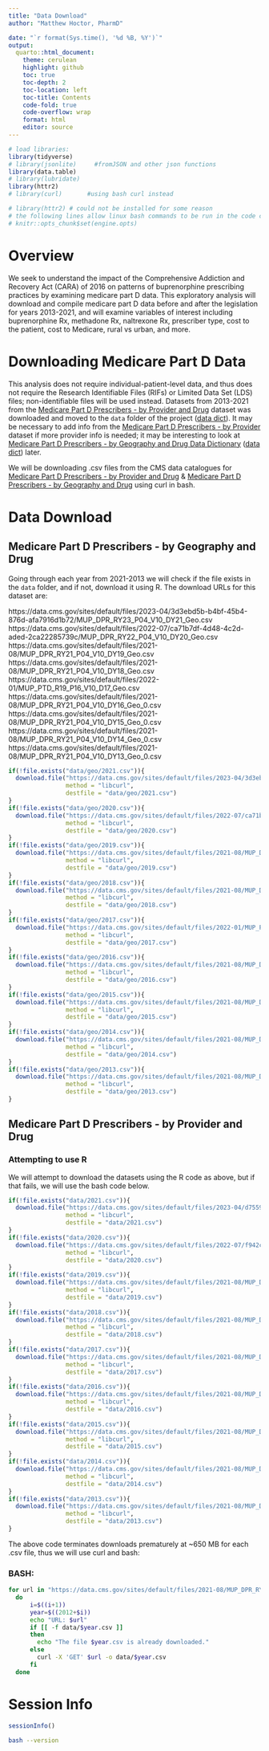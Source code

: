 ```yaml
---
title: "Data Download"
author: "Matthew Hoctor, PharmD"

date: "`r format(Sys.time(), '%d %B, %Y')`"
output:
  quarto::html_document:
    theme: cerulean
    highlight: github
    toc: true
    toc-depth: 2
    toc-location: left
    toc-title: Contents
    code-fold: true
    code-overflow: wrap
    format: html
    editor: source
---
```


```r
# load libraries:
library(tidyverse)
# library(jsonlite)     #fromJSON and other json functions
library(data.table)
# library(lubridate)
library(httr2)
# library(curl)       #using bash curl instead

# library(httr2) # could not be installed for some reason
# the following lines allow linux bash commands to be run in the code chunks
# knitr::opts_chunk$set(engine.opts)
```

# Overview

We seek to understand the impact of the Comprehensive Addiction and Recovery Act (CARA) of 2016 on patterns of buprenorphine prescribing practices by examining medicare part D data. This exploratory analysis will download and compile medicare part D data before and after the legislation for years 2013-2021, and will examine variables of interest including buprenorphine Rx, methadone Rx, naltrexone Rx, prescriber type, cost to the patient, cost to Medicare, rural vs urban, and more.

# Downloading Medicare Part D Data

This analysis does not require individual-patient-level data, and thus does not require the Research Identifiable Files (RIFs) or Limited Data Set (LDS) files; non-identifiable files will be used instead. Datasets from 2013-2021 from the [Medicare Part D Prescribers - by Provider and Drug](https://data.cms.gov/provider-summary-by-type-of-service/medicare-part-d-prescribers/medicare-part-d-prescribers-by-provider-and-drug) dataset was downloaded and moved to the `data` folder of the project ([data dict](https://data.cms.gov/resources/medicare-part-d-prescribers-by-provider-and-drug-data-dictionary)). It may be necessary to add info from the [Medicare Part D Prescribers - by Provider](https://data.cms.gov/provider-summary-by-type-of-service/medicare-part-d-prescribers/medicare-part-d-prescribers-by-provider) dataset if more provider info is needed; it may be interesting to look at [Medicare Part D Prescribers - by Geography and Drug Data Dictionary](https://data.cms.gov/provider-summary-by-type-of-service/medicare-part-d-prescribers/medicare-part-d-prescribers-by-geography-and-drug) ([data dict](https://data.cms.gov/resources/medicare-part-d-prescribers-by-geography-and-drug-data-dictionary)) later.

We will be downloading .csv files from the CMS data catalogues for [ Medicare Part D Prescribers - by Provider and Drug ](https://catalog.data.gov/dataset/medicare-part-d-prescribers-by-provider-and-drug-ad73e) & [ Medicare Part D Prescribers - by Geography and Drug ](https://catalog.data.gov/dataset/medicare-part-d-prescribers-by-geography-and-drug-67fb0) using curl in bash.

# Data Download

## Medicare Part D Prescribers - by Geography and Drug

Going through each year from 2021-2013 we will check if the file exists in the `data` folder, and if not, download it using R.  The download URLs for this dataset are:

https://data.cms.gov/sites/default/files/2023-04/3d3ebd5b-b4bf-45b4-876d-afa7916d1b72/MUP_DPR_RY23_P04_V10_DY21_Geo.csv
https://data.cms.gov/sites/default/files/2022-07/ca71b7df-4d48-4c2d-aded-2ca22285739c/MUP_DPR_RY22_P04_V10_DY20_Geo.csv
https://data.cms.gov/sites/default/files/2021-08/MUP_DPR_RY21_P04_V10_DY19_Geo.csv
https://data.cms.gov/sites/default/files/2021-08/MUP_DPR_RY21_P04_V10_DY18_Geo.csv
https://data.cms.gov/sites/default/files/2022-01/MUP_PTD_R19_P16_V10_D17_Geo.csv
https://data.cms.gov/sites/default/files/2021-08/MUP_DPR_RY21_P04_V10_DY16_Geo_0.csv
https://data.cms.gov/sites/default/files/2021-08/MUP_DPR_RY21_P04_V10_DY15_Geo_0.csv
https://data.cms.gov/sites/default/files/2021-08/MUP_DPR_RY21_P04_V10_DY14_Geo_0.csv
https://data.cms.gov/sites/default/files/2021-08/MUP_DPR_RY21_P04_V10_DY13_Geo_0.csv

```r
if(!file.exists("data/geo/2021.csv")){
  download.file("https://data.cms.gov/sites/default/files/2023-04/3d3ebd5b-b4bf-45b4-876d-afa7916d1b72/MUP_DPR_RY23_P04_V10_DY21_Geo.csv", 
                method = "libcurl",
                destfile = "data/geo/2021.csv")
}
if(!file.exists("data/geo/2020.csv")){
  download.file("https://data.cms.gov/sites/default/files/2022-07/ca71b7df-4d48-4c2d-aded-2ca22285739c/MUP_DPR_RY22_P04_V10_DY20_Geo.csv", 
                method = "libcurl",
                destfile = "data/geo/2020.csv")
}
if(!file.exists("data/geo/2019.csv")){
  download.file("https://data.cms.gov/sites/default/files/2021-08/MUP_DPR_RY21_P04_V10_DY19_Geo.csv", 
                method = "libcurl",
                destfile = "data/geo/2019.csv")
}
if(!file.exists("data/geo/2018.csv")){
  download.file("https://data.cms.gov/sites/default/files/2021-08/MUP_DPR_RY21_P04_V10_DY18_Geo.csv", 
                method = "libcurl",
                destfile = "data/geo/2018.csv")
}
if(!file.exists("data/geo/2017.csv")){
  download.file("https://data.cms.gov/sites/default/files/2022-01/MUP_PTD_R19_P16_V10_D17_Geo.csv", 
                method = "libcurl",
                destfile = "data/geo/2017.csv")
}
if(!file.exists("data/geo/2016.csv")){
  download.file("https://data.cms.gov/sites/default/files/2021-08/MUP_DPR_RY21_P04_V10_DY16_Geo_0.csv", 
                method = "libcurl",
                destfile = "data/geo/2016.csv")
}
if(!file.exists("data/geo/2015.csv")){
  download.file("https://data.cms.gov/sites/default/files/2021-08/MUP_DPR_RY21_P04_V10_DY15_Geo_0.csv", 
                method = "libcurl",
                destfile = "data/geo/2015.csv")
}
if(!file.exists("data/geo/2014.csv")){
  download.file("https://data.cms.gov/sites/default/files/2021-08/MUP_DPR_RY21_P04_V10_DY14_Geo_0.csv", 
                method = "libcurl",
                destfile = "data/geo/2014.csv")
}
if(!file.exists("data/geo/2013.csv")){
  download.file("https://data.cms.gov/sites/default/files/2021-08/MUP_DPR_RY21_P04_V10_DY13_Geo_0.csv", 
                method = "libcurl",
                destfile = "data/geo/2013.csv")
}
```

## Medicare Part D Prescribers - by Provider and Drug

### Attempting to use R

We will attempt to download the datasets using the R code as above, but if that fails, we will use the bash code below.

```r
if(!file.exists("data/2021.csv")){
  download.file("https://data.cms.gov/sites/default/files/2023-04/d75593b0-b2bf-4b98-869f-8be356ca7157/MUP_DPR_RY23_P04_V10_DY21_NPIBN.csv", 
                method = "libcurl",
                destfile = "data/2021.csv")
}
if(!file.exists("data/2020.csv")){
  download.file("https://data.cms.gov/sites/default/files/2022-07/f942c9b9-8ce7-4d06-9371-e57af6a49d3f/MUP_DPR_RY22_P04_V10_DY20_NPIBN_0.csv", 
                method = "libcurl",
                destfile = "data/2020.csv")
}
if(!file.exists("data/2019.csv")){
  download.file("https://data.cms.gov/sites/default/files/2021-08/MUP_DPR_RY21_P04_V10_DY19_NPIBN_1.csv", 
                method = "libcurl",
                destfile = "data/2019.csv")
}
if(!file.exists("data/2018.csv")){
  download.file("https://data.cms.gov/sites/default/files/2021-08/MUP_DPR_RY21_P04_V10_DY18_NPIBN_0.csv", 
                method = "libcurl",
                destfile = "data/2018.csv")
}
if(!file.exists("data/2017.csv")){
  download.file("https://data.cms.gov/sites/default/files/2021-08/MUP_DPR_RY21_P04_V10_DY17_NPIBN_1.csv", 
                method = "libcurl",
                destfile = "data/2017.csv")
}
if(!file.exists("data/2016.csv")){
  download.file("https://data.cms.gov/sites/default/files/2021-08/MUP_DPR_RY21_P04_V10_DY16_NPIBN_0.csv", 
                method = "libcurl",
                destfile = "data/2016.csv")
}
if(!file.exists("data/2015.csv")){
  download.file("https://data.cms.gov/sites/default/files/2021-08/MUP_DPR_RY21_P04_V10_DY15_NPIBN_1.csv", 
                method = "libcurl",
                destfile = "data/2015.csv")
}
if(!file.exists("data/2014.csv")){
  download.file("https://data.cms.gov/sites/default/files/2021-08/MUP_DPR_RY21_P04_V10_DY14_NPIBN_1.csv", 
                method = "libcurl",
                destfile = "data/2014.csv")
}
if(!file.exists("data/2013.csv")){
  download.file("https://data.cms.gov/sites/default/files/2021-08/MUP_DPR_RY21_P04_V10_DY13_NPIBN_4.csv", 
                method = "libcurl",
                destfile = "data/2013.csv")
}

```

The above code terminates downloads prematurely at ~650 MB for each .csv file, thus we will use curl and bash:

### BASH:

```bash
for url in "https://data.cms.gov/sites/default/files/2021-08/MUP_DPR_RY21_P04_V10_DY13_NPIBN_4.csv" "https://data.cms.gov/sites/default/files/2021-08/MUP_DPR_RY21_P04_V10_DY14_NPIBN_1.csv" "https://data.cms.gov/sites/default/files/2021-08/MUP_DPR_RY21_P04_V10_DY15_NPIBN_1.csv" "https://data.cms.gov/sites/default/files/2021-08/MUP_DPR_RY21_P04_V10_DY16_NPIBN_0.csv" "https://data.cms.gov/sites/default/files/2021-08/MUP_DPR_RY21_P04_V10_DY17_NPIBN_1.csv" "https://data.cms.gov/sites/default/files/2021-08/MUP_DPR_RY21_P04_V10_DY18_NPIBN_0.csv" "https://data.cms.gov/sites/default/files/2021-08/MUP_DPR_RY21_P04_V10_DY19_NPIBN_1.csv" "https://data.cms.gov/sites/default/files/2022-07/f942c9b9-8ce7-4d06-9371-e57af6a49d3f/MUP_DPR_RY22_P04_V10_DY20_NPIBN_0.csv" "https://data.cms.gov/sites/default/files/2023-04/d75593b0-b2bf-4b98-869f-8be356ca7157/MUP_DPR_RY23_P04_V10_DY21_NPIBN.csv" 
  do
      i=$((i+1))
      year=$((2012+$i))
      echo "URL: $url"
      if [[ -f data/$year.csv ]]
      then
        echo "The file $year.csv is already downloaded."
      else
        curl -X 'GET' $url -o data/$year.csv
      fi
  done
```

# Session Info

```r
sessionInfo()
```

```bash
bash --version
```